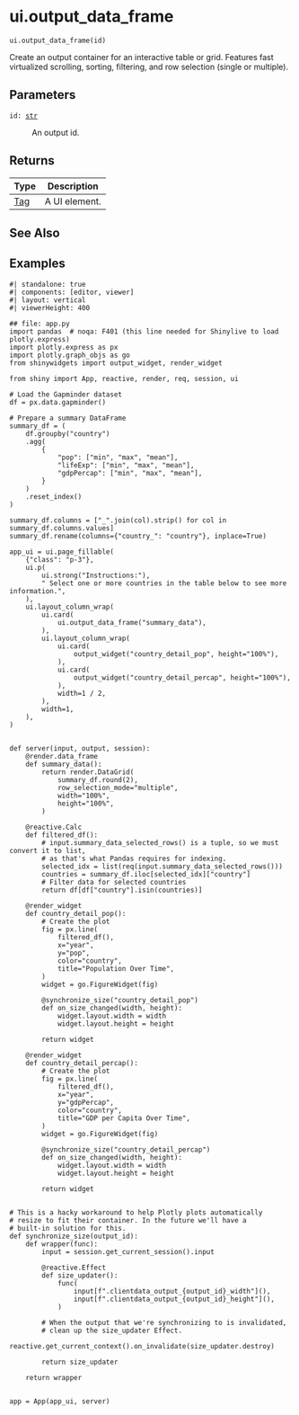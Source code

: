 # ui.output_data_frame { #shiny.ui.output_data_frame }

`ui.output_data_frame(id)`

Create an output container for an interactive table or grid. Features fast
virtualized scrolling, sorting, filtering, and row selection (single or multiple).

## Parameters

<code><span class="parameter-name">id</span><span class="parameter-annotation-sep">:</span> <span class="parameter-annotation">[str](`str`)</span></code>

:   An output id.

## Returns

| Type                   | Description   |
|------------------------|---------------|
| [Tag](`htmltools.Tag`) | A UI element. |

## See Also

[](:func:`~shiny.render.data_frame`)

## Examples

```shinylive-python
#| standalone: true
#| components: [editor, viewer]
#| layout: vertical
#| viewerHeight: 400

## file: app.py
import pandas  # noqa: F401 (this line needed for Shinylive to load plotly.express)
import plotly.express as px
import plotly.graph_objs as go
from shinywidgets import output_widget, render_widget

from shiny import App, reactive, render, req, session, ui

# Load the Gapminder dataset
df = px.data.gapminder()

# Prepare a summary DataFrame
summary_df = (
    df.groupby("country")
    .agg(
        {
            "pop": ["min", "max", "mean"],
            "lifeExp": ["min", "max", "mean"],
            "gdpPercap": ["min", "max", "mean"],
        }
    )
    .reset_index()
)

summary_df.columns = ["_".join(col).strip() for col in summary_df.columns.values]
summary_df.rename(columns={"country_": "country"}, inplace=True)

app_ui = ui.page_fillable(
    {"class": "p-3"},
    ui.p(
        ui.strong("Instructions:"),
        " Select one or more countries in the table below to see more information.",
    ),
    ui.layout_column_wrap(
        ui.card(
            ui.output_data_frame("summary_data"),
        ),
        ui.layout_column_wrap(
            ui.card(
                output_widget("country_detail_pop", height="100%"),
            ),
            ui.card(
                output_widget("country_detail_percap", height="100%"),
            ),
            width=1 / 2,
        ),
        width=1,
    ),
)


def server(input, output, session):
    @render.data_frame
    def summary_data():
        return render.DataGrid(
            summary_df.round(2),
            row_selection_mode="multiple",
            width="100%",
            height="100%",
        )

    @reactive.Calc
    def filtered_df():
        # input.summary_data_selected_rows() is a tuple, so we must convert it to list,
        # as that's what Pandas requires for indexing.
        selected_idx = list(req(input.summary_data_selected_rows()))
        countries = summary_df.iloc[selected_idx]["country"]
        # Filter data for selected countries
        return df[df["country"].isin(countries)]

    @render_widget
    def country_detail_pop():
        # Create the plot
        fig = px.line(
            filtered_df(),
            x="year",
            y="pop",
            color="country",
            title="Population Over Time",
        )
        widget = go.FigureWidget(fig)

        @synchronize_size("country_detail_pop")
        def on_size_changed(width, height):
            widget.layout.width = width
            widget.layout.height = height

        return widget

    @render_widget
    def country_detail_percap():
        # Create the plot
        fig = px.line(
            filtered_df(),
            x="year",
            y="gdpPercap",
            color="country",
            title="GDP per Capita Over Time",
        )
        widget = go.FigureWidget(fig)

        @synchronize_size("country_detail_percap")
        def on_size_changed(width, height):
            widget.layout.width = width
            widget.layout.height = height

        return widget


# This is a hacky workaround to help Plotly plots automatically
# resize to fit their container. In the future we'll have a
# built-in solution for this.
def synchronize_size(output_id):
    def wrapper(func):
        input = session.get_current_session().input

        @reactive.Effect
        def size_updater():
            func(
                input[f".clientdata_output_{output_id}_width"](),
                input[f".clientdata_output_{output_id}_height"](),
            )

        # When the output that we're synchronizing to is invalidated,
        # clean up the size_updater Effect.
        reactive.get_current_context().on_invalidate(size_updater.destroy)

        return size_updater

    return wrapper


app = App(app_ui, server)
```